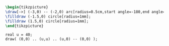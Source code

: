 ```tikz
\begin{tikzpicture}
\draw[->] (-3,0) -- (-2,0) arc[radius=0.5cm,start angle=-180,end angle=0] (-1,0) -- (1,0) arc[radius=0.5cm,start angle=180,end angle=0] (2,0) -- (3,0);
\filldraw (-1.5,0) circle[radius=1mm];
\filldraw (1.5,0) circle[radius=1mm];
\end{tikzpicture}
```


```asy
real u = 40;
draw( (0,0) .. (u,u) .. (u,0) -- (0,0) );
```
